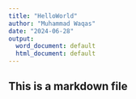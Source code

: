```yaml
---
title: "HelloWorld"
author: "Muhammad Waqas"
date: "2024-06-28"
output:
  word_document: default
  html_document: default
---
```


## This is a markdown file